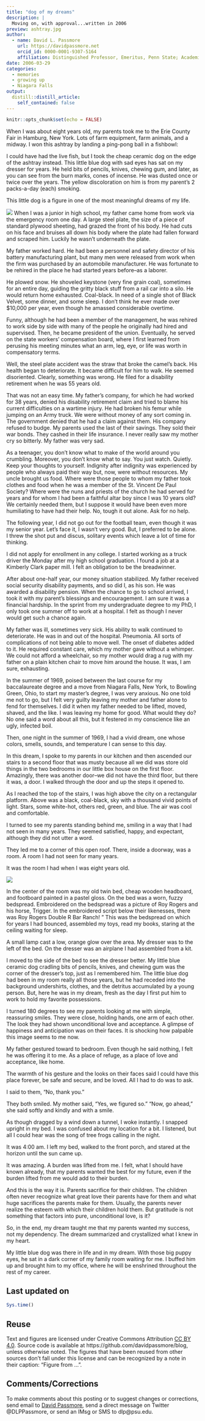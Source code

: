 ```yaml
---
title: "dog of my dreams"
description: |
  Moving on, with approval...written in 2006
preview: ashtray.jpg
author:
  - name: David L. Passmore
    url: https://davidpassmore.net
    orcid_id: 0000-0001-9307-5164
    affiliation: Distinguished Professor, Emeritus, Penn State; Academic Visitor, University of Pittsburgh
date: 2006-03-29
categories:
  - memories
  - growing up
  - Niagara Falls
output:
  distill::distill_article:
    self_contained: false
---
```


```r
knitr::opts_chunk$set(echo = FALSE)
```

When I was about eight years old, my parents took me to the Erie County Fair in Hamburg, New York. Lots of farm equipment, farm animals, and a midway. I won this ashtray by landing a ping-pong ball in a fishbowl:


I could have had the live fish, but I took the cheap ceramic dog on the edge of the ashtray instead.
This little blue dog with sad eyes has sat on my dresser for years. He held bits of pencils, knives, chewing gum, and later, as you can see from the burn marks, cones of incense. He was dusted once or twice over the years. The yellow discoloration on him is from my parent's 2 packs-a-day (each) smoking.

This little dog is a figure in one of the most meaningful dreams of my life.

![](ashtray.jpg)
When I was a junior in high school, my father came home from work via the emergency room one day. A large steel plate, the size of a piece of standard plywood sheeting, had grazed the front of his body. He had cuts on his face and bruises all down his body where the plate had fallen forward and scraped him. Luckily he wasn't underneath the plate.

My father worked hard. He had been a personnel and safety director of his battery manufacturing plant, but many men were released from work when the firm was purchased by an automobile manufacturer. He was fortunate to be rehired in the place he had started years before--as a laborer.

He plowed snow. He shoveled keystone (very fine grain coal), sometimes for an entire day, guiding the gritty black stuff from a rail car into a silo. He would return home exhausted. Coal-black. In need of a single shot of Black Velvet, some dinner, and some sleep. I don't think he ever made over $10,000 per year, even though he amassed considerable overtime.

Funny, although he had been a member of the management, he was rehired to work side by side with many of the people he originally had hired and supervised. Then, he became president of the union. Eventually, he served on the state workers' compensation board, where I first learned from perusing his meeting minutes what an arm, leg, eye, or life was worth in compensatory terms.

Well, the steel plate accident was the straw that broke the camel's back. His health began to deteriorate. It became difficult for him to walk. He seemed disoriented. Clearly, something was wrong. He filed for a disability retirement when he was 55 years old.

That was not an easy time. My father's company, for which he had worked for 38 years, denied his disability retirement claim and tried to blame his current difficulties on a wartime injury. He had broken his femur while jumping on an Army truck. We were without money of any sort coming in. The government denied that he had a claim against them. His company refused to budge. My parents used the last of their savings. They sold their war bonds. They cashed in their life insurance. I never really saw my mother cry so bitterly. My father was very sad.

As a teenager, you don't know what to make of the world around you crumbling. Moreover, you don't know what to say. You just watch. Quietly. Keep your thoughts to yourself. Indignity after indignity was experienced by people who always paid their way but, now, were without resources. My uncle brought us food. Where were those people to whom my father took clothes and food when he was a member of the St. Vincent De Paul Society? Where were the nuns and priests of the church he had served for years and for whom I had been a faithful altar boy since I was 10 years old? We certainly needed them, but I suppose it would have been even more humiliating to have had their help. No, tough it out alone. Ask for no help.

The following year, I did not go out for the football team, even though it was my senior year. Let's face it, I wasn't very good. But, I preferred to be alone. I threw the shot put and discus, solitary events which leave a lot of time for thinking.

I did not apply for enrollment in any college. I started working as a truck driver the Monday after my high school graduation. I found a job at a Kimberly Clark paper mill. I felt an obligation to be the breadwinner.

After about one-half year, our money situation stabilized. My father received social security disability payments, and so did I, as his son. He was awarded a disability pension. When the chance to go to school arrived, I took it with my parent's blessings and encouragement. I am sure it was a financial hardship. In the sprint from my undergraduate degree to my PhD, I only took one summer off to work at a hospital. I felt as though I never would get such a chance again.

My father was ill, sometimes very sick. His ability to walk continued to deteriorate. He was in and out of the hospital. Pneumonia. All sorts of complications of not being able to move well. The onset of diabetes added to it. He required constant care, which my mother gave without a whimper. We could not afford a wheelchair, so my mother would drag a rug with my father on a plain kitchen chair to move him around the house. It was, I am sure, exhausting.

In the summer of 1969, poised between the last course for my baccalaureate degree and a move from Niagara Falls, New York, to Bowling Green, Ohio, to start my master's degree, I was very anxious. No one told me not to go, but I felt very guilty leaving my mother and father alone to fend for themselves. I did it when my father needed to be lifted, moved, shaved, and the like. I was leaving my home for good. What would they do? No one said a word about all this, but it festered in my conscience like an ugly, infected boil.

Then, one night in the summer of 1969, I had a vivid dream, one whose colors, smells, sounds, and temperature I can sense to this day.

In this dream, I spoke to my parents in our kitchen and then ascended our stairs to a second floor that was musty because all we did was store old things in the two bedrooms in our little box house on the first floor. Amazingly, there was another door--we did not have the third floor, but there it was, a door. I walked through the door and up the steps it opened to.

As I reached the top of the stairs, I was high above the city on a rectangular platform. Above was a black, coal-black, sky with a thousand vivid points of light. Stars, some white-hot, others red, green, and blue. The air was cool and comfortable.

I turned to see my parents standing behind me, smiling in a way that I had not seen in many years. They seemed satisfied, happy, and expectant, although they did not utter a word.

They led me to a corner of this open roof. There, inside a doorway, was a room. A room I had not seen for many years.

It was the room I had when I was eight years old.

![](vintage.jpg)

In the center of the room was my old twin bed, cheap wooden headboard, and footboard painted in a pastel gloss. On the bed was a worn, fuzzy bedspread. Embroidered on the bedspread was a picture of Roy Rogers and his horse, Trigger. In the embroidered script below their likenesses, there was Roy Rogers Double R Bar Ranch! " This was the bedspread on which for years I had bounced, assembled my toys, read my books, staring at the ceiling waiting for sleep.

A small lamp cast a low, orange glow over the area. My dresser was to the left of the bed. On the dresser was an airplane I had assembled from a kit.

I moved to the side of the bed to see the dresser better. My little blue ceramic dog cradling bits of pencils, knives, and chewing gum was the corner of the dresser's top, just as I remembered him. The little blue dog had been in my room really all those years, but he had receded into the background undershirts, clothes, and the detritus accumulated by a young person. But, here he was in my dream, fresh as the day I first put him to work to hold my favorite possessions.

I turned 180 degrees to see my parents looking at me with simple, reassuring smiles. They were close, holding hands, one arm of each other. The look they had shown unconditional love and acceptance. A glimpse of happiness and anticipation was on their faces. It is shocking how palpable this image seems to me now.

My father gestured toward to bedroom. Even though he said nothing, I felt he was offering it to me. As a place of refuge, as a place of love and acceptance, like home.

The warmth of his gesture and the looks on their faces said I could have this place forever, be safe and secure, and be loved. All I had to do was to ask.

I said to them, "No, thank you."

They both smiled. My mother said, "Yes, we figured so." "Now, go ahead," she said softly and kindly and with a smile.

As though dragged by a wind down a tunnel, I woke instantly. I snapped upright in my bed. I was confused about my location for a bit. I listened, but all I could hear was the song of tree frogs calling in the night.

It was 4:00 am. I left my bed, walked to the front porch, and stared at the horizon until the sun came up.

It was amazing. A burden was lifted from me. I felt, what I should have known already, that my parents wanted the best for my future, even if the burden lifted from me would add to their burden.

And this is the way it is. Parents sacrifice for their children. The children often never recognize what great love their parents have for them and what huge sacrifices the parents make for them. Usually, the parents never realize the esteem with which their children hold them. But gratitude is not something that factors into pure, unconditional love, is it?

So, in the end, my dream taught me that my parents wanted my success, not my dependency. The dream summarized and crystallized what I knew in my heart.

My little blue dog was there in life and in my dream. With those big puppy eyes, he sat in a dark corner of my family room waiting for me. I buffed him up and brought him to my office, where he will be enshrined throughout the rest of my career.


## Last updated on {.appendix}
```r
Sys.time()
```

## Reuse {.appendix}

Text and figures are licensed under Creative Commons Attribution [CC BY 4.0](https://creativecommons.org/licenses/by-sa/4.0/). Source code is available at https://github.com/davidpassmore/blog, unless otherwise noted. The figures that have been reused from other sources don't fall under this license and can be recognized by a note in their caption: "Figure from ...".

## Comments/Corrections {.appendix}

To make comments about this posting or to suggest changes or corrections, send email to [David Passmore](dlp@davidpassmore.net), send a direct message on Twitter @DLPPassmore, or send an IMsg or SMS to dlp@psu.edu.
